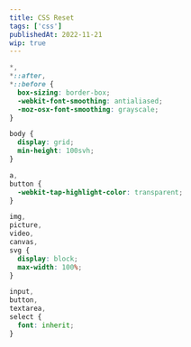 ```yaml
---
title: CSS Reset
tags: ['css']
publishedAt: 2022-11-21
wip: true
---
```


```css
*,
*::after,
*::before {
  box-sizing: border-box;
  -webkit-font-smoothing: antialiased;
  -moz-osx-font-smoothing: grayscale;
}

body {
  display: grid;
  min-height: 100svh;
}

a,
button {
  -webkit-tap-highlight-color: transparent;
}

img,
picture,
video,
canvas,
svg {
  display: block;
  max-width: 100%;
}

input,
button,
textarea,
select {
  font: inherit;
}
```
